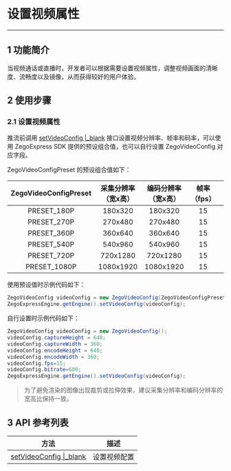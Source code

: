 # 设置视频属性

- - -

## 1 功能简介

当视频通话或直播时，开发者可以根据需要设置视频属性，调整视频画面的清晰度、流畅度以及镜像，从而获得较好的用户体验。

## 2 使用步骤

### 2.1 设置视频属性

推流前调用 [setVideoConfig \|_blank](/zh/api?doc=Express_Video_SDK_API~Java_linux~class~im-zego-zegoexpress-zego-express-engine#set-video-config) 接口设置视频分辨率、帧率和码率，可以使用 ZegoExpress SDK 提供的预设组合值，也可以自行设置 ZegoVideoConfig 对应字段。

ZegoVideoConfigPreset 的预设组合值如下：  
	
| ZegoVideoConfigPreset | 采集分辨率（宽x高） | 编码分辨率（宽x高） | 帧率（fps） | 码率（kbps） |
| :-------------------: | :------------------: | :---------------: | :---------: | :----------: |
|      PRESET_180P      |       180x320        |      180x320      |     15      |     300      |
|      PRESET_270P      |       270x480        |      270x480      |     15      |     400      |
|      PRESET_360P      |       360x640        |      360x640      |     15      |     600      |
|      PRESET_540P      |       540x960        |      540x960      |     15      |     1200     |
|      PRESET_720P      |       720x1280       |      720x1280     |     15      |     1500     |
|     PRESET_1080P      |       1080x1920      |     1080x1920     |     15      |     3000     |  

使用预设值时示例代码如下：
```java
ZegoVideoConfig videoConfig = new ZegoVideoConfig(ZegoVideoConfigPreset.PRESET_1080P);
ZegoExpressEngine.getEngine().setVideoConfig(videoConfig);
```

自行设置时示例代码如下：
```java
ZegoVideoConfig videoConfig = new ZegoVideoConfig();
videoConfig.captureHeight = 640;
videoConfig.captureWidth = 360;
videoConfig.encodeHeight = 640;
videoConfig.encodeWidth = 360;
videoConfig.fps=15;
videoConfig.bitrate=600;
ZegoExpressEngine.getEngine().setVideoConfig(videoConfig);
```
> 为了避免渲染的图像出现裁剪或拉伸效果，建议采集分辨率和编码分辨率的宽高比保持一致。


## 3 API 参考列表

| 方法                                                         | 描述         |
| ------------------------------------------------------------ | ------------ |
| [setVideoConfig \|_blank](/zh/api?doc=Express_Video_SDK_API~Java_linux~class~im-zego-zegoexpress-zego-express-engine#set-video-config) | 设置视频配置 |
